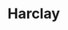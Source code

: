 
# Harclay

<ProjectDetails
  region="North"
  house="Clan Harclay"
  type="Clan"
  status="Not Started"
  warp="/warp harclay"
  projectLead=""
  dateStarted="Invalid Date"
  dateCompleted="Invalid Date"
/>

